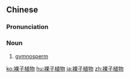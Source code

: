==Chinese==
{{zh-forms|type=112}}

===Pronunciation===
{{zh-pron
|m=luǒzǐzhíwù
|c=lo2 zi2 zik6 mat6
|cat=n
}}

===Noun===
{{zh-noun}}

# {{lb|zh|botany}} [[gymnosperm]]

[[ko:裸子植物]]
[[hu:裸子植物]]
[[ja:裸子植物]]
[[zh:裸子植物]]